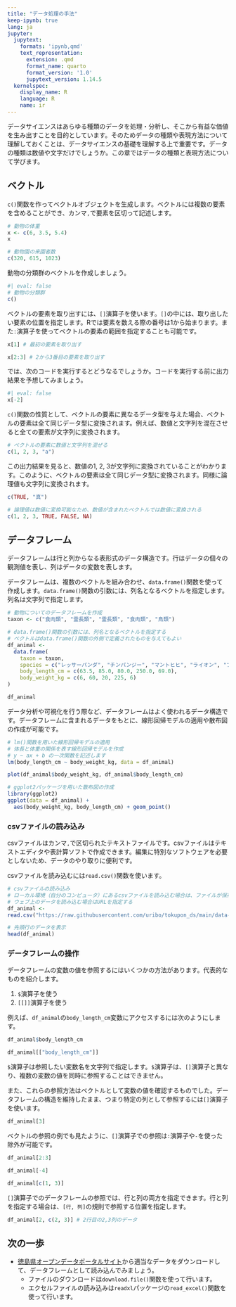 ```yaml
---
title: "データ処理の手法"
keep-ipynb: true
lang: ja
jupyter:
  jupytext:
    formats: 'ipynb,qmd'
    text_representation:
      extension: .qmd
      format_name: quarto
      format_version: '1.0'
      jupytext_version: 1.14.5
  kernelspec:
    display_name: R
    language: R
    name: ir
---
```


データサイエンスはあらゆる種類のデータを処理・分析し、そこから有益な価値を生み出すことを目的としています。そのためデータの種類や表現方法について理解しておくことは、データサイエンスの基礎を理解する上で重要です。データの種類は数値や文字だけでしょうか。この章ではデータの種類と表現方法について学びます。

## ベクトル

`c()`関数を作ってベクトルオブジェクトを生成します。ベクトルには複数の要素を含めることができ、カンマ`,`で要素を区切って記述します。

```r
# 動物の体重
x <- c(6, 3.5, 5.4)
x

# 動物園の来園者数
c(320, 615, 1023)
```

動物の分類群のベクトルを作成しましょう。

```r
#| eval: false
# 動物の分類群
c()
```

ベクトルの要素を取り出すには、`[]`演算子を使います。`[]`の中には、取り出したい要素の位置を指定します。Rでは要素を数える際の番号は1から始まります。また`:`演算子を使ってベクトルの要素の範囲を指定することも可能です。

```r
x[1] # 最初の要素を取り出す

x[2:3] # 2から3番目の要素を取り出す
```

では、次のコードを実行するとどうなるでしょうか。コードを実行する前に出力結果を予想してみましょう。

```r
#| eval: false
x[-2]
```

`c()`関数の性質として、ベクトルの要素に異なるデータ型を与えた場合、ベクトルの要素は全て同じデータ型に変換されます。例えば、数値と文字列を混在させると全ての要素が文字列に変換されます。

```r
# ベクトルの要素に数値と文字列を混ぜる
c(1, 2, 3, "a")
```

この出力結果を見ると、数値の1, 2, 3が文字列に変換されていることがわかります。このように、ベクトルの要素は全て同じデータ型に変換されます。同様に論理値も文字列に変換されます。

```r
c(TRUE, "真")

# 論理値は数値に変換可能なため、数値が含まれたベクトルでは数値に変換される
c(1, 2, 3, TRUE, FALSE, NA)
```

## データフレーム

データフレームは行と列からなる表形式のデータ構造です。行はデータの個々の観測値を表し、列はデータの変数を表します。

データフレームは、複数のベクトルを組み合わせ、`data.frame()`関数を使って作成します。`data.frame()`関数の引数には、列名となるベクトルを指定します。列名は文字列で指定します。

```r
# 動物についてのデータフレームを作成
taxon <- c("食肉類", "霊長類", "霊長類", "食肉類", "鳥類")

# data.frame()関数の引数には、列名となるベクトルを指定する
# ベクトルはdata.frame()関数の外側で定義されたものを与えてもよい
df_animal <- 
  data.frame(
    taxon = taxon,
    species = c("レッサーパンダ", "チンパンジー", "マントヒヒ", "ライオン", "フンボルトペンギン"),
    body_length_cm = c(63.5, 85.0, 80.0, 250.0, 69.0),
    body_weight_kg = c(6, 60, 20, 225, 6)
)

df_animal
```

データ分析や可視化を行う際など、データフレームはよく使われるデータ構造です。データフレームに含まれるデータをもとに、線形回帰モデルの適用や散布図の作成が可能です。

```r
# lm()関数を用いた線形回帰モデルの適用
# 体長と体重の関係を表す線形回帰モデルを作成
# y ~ ax + b の一次関数を記述します
lm(body_length_cm ~ body_weight_kg, data = df_animal)
```

```r
plot(df_animal$body_weight_kg, df_animal$body_length_cm)
```

```r
# ggplot2パッケージを用いた散布図の作成
library(ggplot2)
ggplot(data = df_animal) +
  aes(body_weight_kg, body_length_cm) + geom_point()
```

### csvファイルの読み込み

csvファイルはカンマ`,`で区切られたテキストファイルです。csvファイルはテキストエディタや表計算ソフトで作成できます。編集に特別なソフトウェアを必要としないため、データのやり取りに便利です。

csvファイルを読み込むには`read.csv()`関数を使います。

```r
# csvファイルの読み込み
# ローカル環境（自分のコンピュータ）にあるcsvファイルを読み込む場合は、ファイルが保存されている場所（パス）を指定する
# ウェブ上のデータを読み込む場合はURLを指定する
df_animal <-
read.csv("https://raw.githubusercontent.com/uribo/tokupon_ds/main/data-raw/tokushima_zoo_animals22.csv")

# 先頭行のデータを表示
head(df_animal)
```

### データフレームの操作

データフレームの変数の値を参照するにはいくつかの方法があります。代表的なものを紹介します。

1. `$`演算子を使う
2. `[[]]`演算子を使う

例えば、`df_animal`の`body_length_cm`変数にアクセスするには次のようにします。

```r
df_animal$body_length_cm

df_animal[["body_length_cm"]]
```

`$`演算子は参照したい変数名を文字列で指定します。`$`演算子は、`[]`演算子と異なり、複数の変数の値を同時に参照することはできません。

また、これらの参照方法はベクトルとして変数の値を確認するものでした。データフレームの構造を維持したまま、つまり特定の列として参照するには`[]`演算子を使います。

```r
df_animal[3]
```

ベクトルの参照の例でも見たように、`[]`演算子での参照は`:`演算子や`-`を使った除外が可能です。

```r
df_animal[2:3]

df_animal[-4]

df_animal[c(1, 3)]
```

`[]`演算子でのデータフレームの参照では、行と列の両方を指定できます。行と列を指定する場合は、`[行, 列]`の規則で参照する位置を指定します。

```r
df_animal[2, c(2, 3)] # 2行目の2,3列のデータ
```

## 次の一歩

- [徳島県オープンデータポータルサイト](https://opendata.pref.tokushima.lg.jp)から適当なデータをダウンロードして、データフレームとして読み込んでみましょう。
    - ファイルのダウンロードは`download.file()`関数を使って行います。
    - エクセルファイルの読み込みは`readxl`パッケージの`read_excel()`関数を使って行います。

